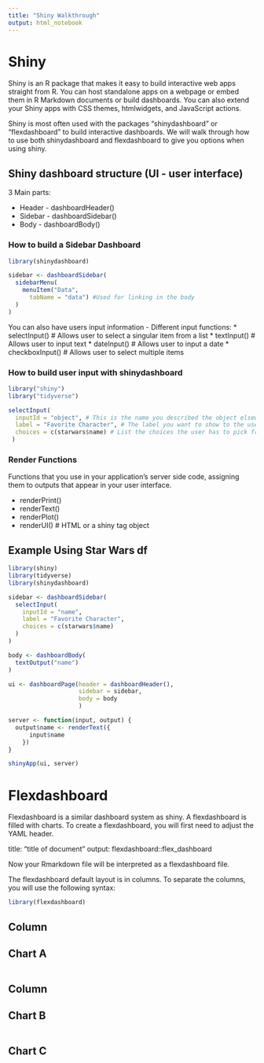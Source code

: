 ---
title: "Shiny Walkthrough"
output: html_notebook
---

# Shiny

Shiny is an R package that makes it easy to build interactive web apps straight from R. You can host standalone apps on a webpage or embed them in R Markdown documents or build dashboards. You can also extend your Shiny apps with CSS themes, htmlwidgets, and JavaScript actions.

Shiny is most often used with the packages "shinydashboard" or "flexdashboard" to build interactive dashboards. We will walk through how to use both shinydashboard and flexdashboard to give you options when using shiny.


## Shiny dashboard structure (UI - user interface)

3 Main parts:

* Header - dashboardHeader()
* Sidebar - dashboardSidebar()
* Body - dashboardBody()


### How to build a Sidebar Dashboard

```{r}
library(shinydashboard)

sidebar <- dashboardSidebar(
  sidebarMenu(
    menuItem("Data",
      tabName = "data") #Used for linking in the body
  )
)
```


You can also have users input information - 
Different input functions:
* selectInput() # Allows user to select a singular item from a list
* textInput() # Allows user to input text
* dateInput() # Allows user to input a date
* checkboxInput() # Allows user to select multiple items


### How to build user input with shinydashboard

```{r}
library("shiny")
library("tidyverse")

selectInput(
  inputId = "object", # This is the name you described the object elsewhere in the application
  label = "Favorite Character", # The label you want to show to the user
  choices = c(starwars$name) # List the choices the user has to pick from
 )
```


### Render Functions 
Functions that you use in your application's server side code, assigning them to outputs that appear in your user interface.

* renderPrint()
* renderText()
* renderPlot()
* renderUI() # HTML or a shiny tag object

## Example Using Star Wars df
```{r}
library(shiny)
library(tidyverse)
library(shinydashboard)

sidebar <- dashboardSidebar(
  selectInput(
    inputId = "name",
    label = "Favorite Character",
    choices = c(starwars$name)
  )
)

body <- dashboardBody(
  textOutput("name")
)

ui <- dashboardPage(header = dashboardHeader(),
                    sidebar = sidebar,
                    body = body
                    )

server <- function(input, output) {
  output$name <- renderText({
      input$name
    })
}

shinyApp(ui, server)

```


# Flexdashboard

Flexdashboard is a similar dashboard system as shiny. A flexdashboard is filled with charts. To create a flexdashboard, you will first need to adjust the YAML header.

title: "title of document"
output: 
  flexdashboard::flex_dashboard
  
Now your Rmarkdown file will be interpreted as a flexdashboard file.

The flexdashboard default layout is in columns. To separate the columns, you will use the following syntax:

```{r}
library(flexdashboard)
```

Column
----------------------------------------------------------------------------------------
## Chart A
```{r}

```

Column
-----------------------------------------------------------------------------------------
## Chart B
```{r}

```

## Chart C
```{r}

```







